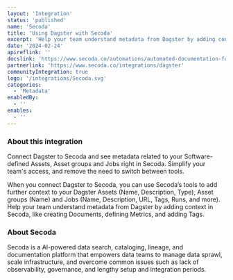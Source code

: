 ```yaml
---
layout: 'Integration'
status: 'published'
name: 'Secoda'
title: 'Using Dagster with Secoda'
excerpt: 'Help your team understand metadata from Dagster by adding context in Secoda.'
date: '2024-02-24'
apireflink: ''
docslink: 'https://www.secoda.co/automations/automated-documentation-for-new-integrations-in-dagster'
partnerlink: 'https://www.secoda.co/integrations/dagster'
communityIntegration: true
logo: '/integrations/Secoda.svg'
categories:
  - 'Metadata'
enabledBy:
  - ''
enables:
  - ''
---
```


### About this integration

Connect Dagster to Secoda and see metadata related to your Software-defined Assets, Asset groups and Jobs right in Secoda. Simplify your team's access, and remove the need to switch between tools.

When you connect Dagster to Secoda, you can use Secoda’s tools to add further context to your Dagster Assets (Name, Description, Type), Asset groups (Name) and Jobs (Name, Description, URL, Tags, Runs, and more). Help your team understand metadata from Dagster by adding context in Secoda, like creating Documents, defining Metrics, and adding Tags.

### About Secoda

Secoda is a AI-powered data search, cataloging, lineage, and documentation platform that empowers data teams to manage data sprawl, scale infrastructure, and overcome common issues such as lack of observability, governance, and lengthy setup and integration periods.
